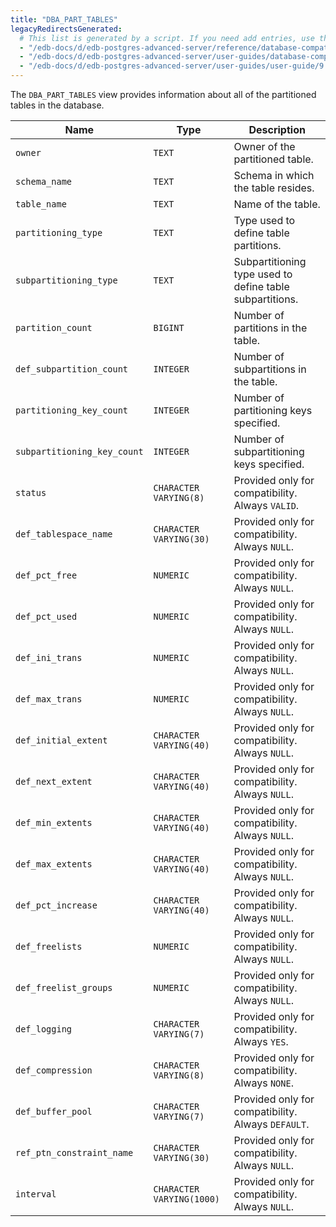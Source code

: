 ```yaml
---
title: "DBA_PART_TABLES"
legacyRedirectsGenerated:
  # This list is generated by a script. If you need add entries, use the `legacyRedirects` key.
  - "/edb-docs/d/edb-postgres-advanced-server/reference/database-compatibility-for-oracle-developers-reference-guide/9.6/Database_Compatibility_for_Oracle_Developers_Reference_Guide.1.144.html"
  - "/edb-docs/d/edb-postgres-advanced-server/user-guides/database-compatibility-for-oracle-developers-guide/9.5/Database_Compatibility_for_Oracle_Developers_Guide.1.258.html"
  - "/edb-docs/d/edb-postgres-advanced-server/user-guides/user-guide/9.5/EDB_Postgres_Enterprise_Guide.1.204.html"
---
```


<div id="dba_part_tables" class="registered_link"></div>

The `DBA_PART_TABLES` view provides information about all of the partitioned tables in the database.

| Name                        | Type                      | Description                                                  |
| --------------------------- | ------------------------- | ------------------------------------------------------------ |
| `owner`                     | `TEXT`                    | Owner of the partitioned table.                          |
| `schema_name`               | `TEXT`                    | Schema in which the table resides.                       |
| `table_name`                | `TEXT`                    | Name of the table.                                       |
| `partitioning_type`         | `TEXT`                    | Type used to define table partitions.                    |
| `subpartitioning_type`      | `TEXT`                    | Subpartitioning type used to define table subpartitions. |
| `partition_count`           | `BIGINT`                  | Number of partitions in the table.                       |
| `def_subpartition_count`    | `INTEGER`                 | Number of subpartitions in the table.                    |
| `partitioning_key_count`    | `INTEGER`                 | Number of partitioning keys specified.                   |
| `subpartitioning_key_count` | `INTEGER`                 | Number of subpartitioning keys specified.                |
| `status`                    | `CHARACTER VARYING(8)`    | Provided only for compatibility. Always `VALID`.             |
| `def_tablespace_name`       | `CHARACTER VARYING(30)`   | Provided only for compatibility. Always `NULL`.              |
| `def_pct_free`              | `NUMERIC`                 | Provided only for compatibility. Always `NULL`.              |
| `def_pct_used`              | `NUMERIC`                 | Provided only for compatibility. Always `NULL`.              |
| `def_ini_trans`             | `NUMERIC`                 | Provided only for compatibility. Always `NULL`.              |
| `def_max_trans`             | `NUMERIC`                 | Provided only for compatibility. Always `NULL`.              |
| `def_initial_extent`        | `CHARACTER VARYING(40)`   | Provided only for compatibility. Always `NULL`.              |
| `def_next_extent`           | `CHARACTER VARYING(40)`   | Provided only for compatibility. Always `NULL`.              |
| `def_min_extents`           | `CHARACTER VARYING(40)`   | Provided only for compatibility. Always `NULL`.              |
| `def_max_extents`           | `CHARACTER VARYING(40)`   | Provided only for compatibility. Always `NULL`.              |
| `def_pct_increase`          | `CHARACTER VARYING(40)`   | Provided only for compatibility. Always `NULL`.              |
| `def_freelists`             | `NUMERIC`                 | Provided only for compatibility. Always `NULL`.              |
| `def_freelist_groups`       | `NUMERIC`                 | Provided only for compatibility. Always `NULL`.              |
| `def_logging`               | `CHARACTER VARYING(7)`    | Provided only for compatibility. Always `YES`.               |
| `def_compression`           | `CHARACTER VARYING(8)`    | Provided only for compatibility. Always `NONE`.              |
| `def_buffer_pool`           | `CHARACTER VARYING(7)`    | Provided only for compatibility. Always `DEFAULT`.           |
| `ref_ptn_constraint_name`   | `CHARACTER VARYING(30)`   | Provided only for compatibility. Always `NULL`.              |
| `interval`                  | `CHARACTER VARYING(1000)` | Provided only for compatibility. Always `NULL`.              |
